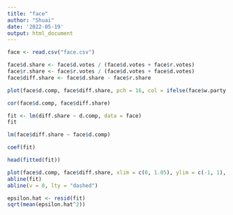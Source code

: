 ---
title: "face"
author: "Shuai"
date: '2022-05-19'
output: html_document
---

```{r}
face <- read.csv("face.csv")
```


```{r}
face$d.share <- face$d.votes / (face$d.votes + face$r.votes)
face$r.share <- face$r.votes / (face$d.votes + face$d.votes)
face$diff.share <- face$d.share - face$r.share
```

```{r}
plot(face$d.comp, face$diff.share, pch = 16, col = ifelse(face$w.party == "R", "red", "blue"), xlim = c(0, 1), ylim = c(-1, 1), xlab = "Competence scores for Democrats", ylab = "Democratic margin in vote share", main = "Facial competence and vote share")
```

```{r}
cor(face$d.comp, face$diff.share)
```

```{r}
fit <- lm(diff.share ~ d.comp, data = face)
fit
```

```{r}
lm(face$diff.share ~ face$d.comp)
```

```{r}
coef(fit)
```

```{r}
head(fitted(fit))
```

```{r}
plot(face$d.comp, face$diff.share, xlim = c(0, 1.05), ylim = c(-1, 1), xlab = "Competence scores for Democrats", ylab = "Democratic margin in vote share", main = "Facial competence and vote share")
abline(fit)
abline(v = 0, lty = "dashed")
```

```{r}
epsilon.hat <- resid(fit)
sqrt(mean(epsilon.hat^2))
```


